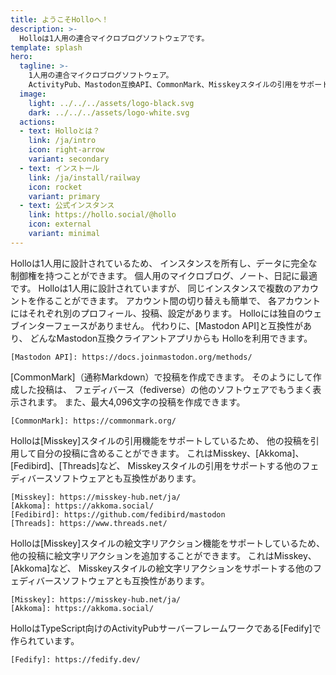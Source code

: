 ```yaml
---
title: ようこそHolloへ！
description: >-
  Holloは1人用の連合マイクロブログソフトウェアです。
template: splash
hero:
  tagline: >-
    1人用の連合マイクロブログソフトウェア。
    ActivityPub、Mastodon互換API、CommonMark、Misskeyスタイルの引用をサポート。
  image:
    light: ../../../assets/logo-black.svg
    dark: ../../../assets/logo-white.svg
  actions:
  - text: Holloとは？
    link: /ja/intro
    icon: right-arrow
    variant: secondary
  - text: インストール
    link: /ja/install/railway
    icon: rocket
    variant: primary
  - text: 公式インスタンス
    link: https://hollo.social/@hollo
    icon: external
    variant: minimal
---
```



<CardGrid stagger>
  <Card title="1人用" icon="seti:lock">
    Holloは1人用に設計されているため、
    インスタンスを所有し、データに完全な制御権を持つことができます。
    個人用のマイクロブログ、ノート、日記に最適です。
  </Card>
  <Card title="複数アカウント" icon="seti:folder">
    Holloは1人用に設計されていますが、
    同じインスタンスで複数のアカウントを作ることができます。
    アカウント間の切り替えも簡単で、
    各アカウントにはそれぞれ別のプロフィール、投稿、設定があります。
  </Card>
  <Card title="Mastodon互換API" icon="puzzle">
    Holloには独自のウェブインターフェースがありません。
    代わりに、[Mastodon API]と互換性があり、
    どんなMastodon互換クライアントアプリからも
    Holloを利用できます。

    [Mastodon API]: https://docs.joinmastodon.org/methods/
  </Card>
  <Card title="CommonMark" icon="seti:markdown">
    [CommonMark]（通称Markdown）で投稿を作成できます。
    そのようにして作成した投稿は、
    フェディバース（fediverse）の他のソフトウェアでもうまく表示されます。
    また、最大4,096文字の投稿を作成できます。

    [CommonMark]: https://commonmark.org/
  </Card>
  <Card title="Misskeyスタイルの引用" icon="comment">
    Holloは[Misskey]スタイルの引用機能をサポートしているため、
    他の投稿を引用して自分の投稿に含めることができます。
    これはMisskey、[Akkoma]、[Fedibird]、[Threads]など、
    Misskeyスタイルの引用をサポートする他のフェディバースソフトウェアとも互換性があります。

    [Misskey]: https://misskey-hub.net/ja/
    [Akkoma]: https://akkoma.social/
    [Fedibird]: https://github.com/fedibird/mastodon
    [Threads]: https://www.threads.net/
  </Card>
  <Card title="Misskeyスタイルの絵文字リアクション" icon="heart">
    Holloは[Misskey]スタイルの絵文字リアクション機能をサポートしているため、
    他の投稿に絵文字リアクションを追加することができます。
    これはMisskey、[Akkoma]など、
    Misskeyスタイルの絵文字リアクションをサポートする他のフェディバースソフトウェアとも互換性があります。

    [Misskey]: https://misskey-hub.net/ja/
    [Akkoma]: https://akkoma.social/
  </Card>
  <Card title="Fedifyベース" icon="deno">
    HolloはTypeScript向けのActivityPubサーバーフレームワークである[Fedify]で作られています。

    [Fedify]: https://fedify.dev/
  </Card>
</CardGrid>
